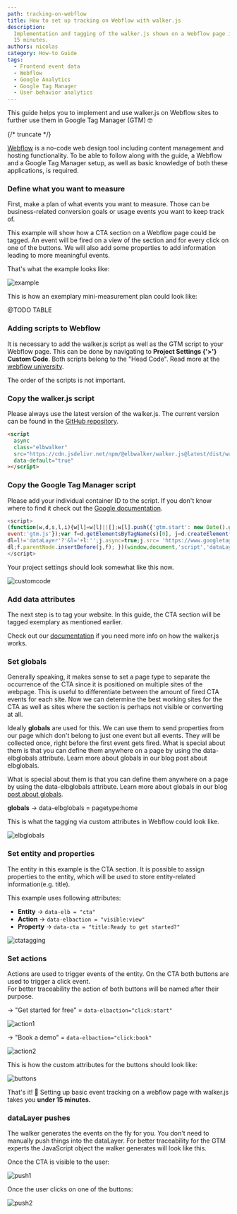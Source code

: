 ```yaml
---
path: tracking-on-webflow
title: How to set up tracking on Webflow with walker.js
description:
  Implementation and tagging of the walker.js shown on a Webflow page in under
  15 minutes.
authors: nicolas
category: How-to Guide
tags:
  - Frontend event data
  - Webflow
  - Google Analytics
  - Google Tag Manager
  - User behavior analytics
---
```


This guide helps you to implement and use walker.js on Webflow sites to further
use them in Google Tag Manager (GTM) 🤓

{/* truncate */}

[Webflow](https://webflow.com/) is a no-code web design tool including content
management and hosting functionality. To be able to follow along with the guide,
a Webflow and a Google Tag Manager setup, as well as basic knowledge of both
these applications, is required.

### Define what you want to measure

First, make a plan of what events you want to measure. Those can be
business-related conversion goals or usage events you want to keep track of.

This example will show how a CTA section on a Webflow page could be tagged. An
event will be fired on a view of the section and for every click on one of the
buttons. We will also add some properties to add information leading to more
meaningful events.

That's what the example looks like:

![example](example.png)

This is how an exemplary mini-measurement plan could look like:

@TODO TABLE

### Adding scripts to Webflow

It is necessary to add the walker.js script as well as the GTM script to your
Webflow page. This can be done by navigating to **Project Settings {'>'} Custom
Code**. Both scripts belong to the "Head Code". Read more at the
[webflow university](https://university.webflow.com/lesson/custom-code-in-the-head-and-body-tags).

The order of the scripts is not important.

### Copy the walker.js script

Please always use the latest version of the walker.js. The current version can
be found in the [GitHub repository](https://github.com/elbwalker/walkerOS).

```html
<script
  async
  class="elbwalker"
  src="https://cdn.jsdelivr.net/npm/@elbwalker/walker.js@latest/dist/walker.js"
  data-default="true"
></script>
```

### Copy the Google Tag Manager script

Please add your individual container ID to the script. If you don't know where
to find it check out the
[Google documentation](https://support.google.com/tagmanager/answer/6103696).

```js
<script>
(function(w,d,s,l,i){w[l]=w[l]||[];w[l].push({'gtm.start': new Date().getTime(),
event:'gtm.js'});var f=d.getElementsByTagName(s)[0], j=d.createElement(s),
dl=l!='dataLayer'?'&l='+l:'';j.async=true;j.src= 'https://www.googletagmanager.com/gtm.js?id='+i+
dl;f.parentNode.insertBefore(j,f); })(window,document,'script','dataLayer','CONTAINERID');
</script>
```

Your project settings should look somewhat like this now.

![customcode](customcode.png)

### Add data attributes

The next step is to tag your website. In this guide, the CTA section will be
tagged exemplary as mentioned earlier.

Check out our [documentation](https://docs.elbwalker.com) if you need more info
on how the walker.js works.

### Set globals

Generally speaking, it makes sense to set a page type to separate the occurrence
of the CTA since it is positioned on multiple sites of the webpage. This is
useful to differentiate between the amount of fired CTA events for each site.
Now we can determine the best working sites for the CTA as well as sites where
the section is perhaps not visible or converting at all.

Ideally **globals** are used for this. We can use them to send properties from
our page which don't belong to just one event but all events. They will be
collected once, right before the first event gets fired. What is special about
them is that you can define them anywhere on a page by using the data-elbglobals
attribute. Learn more about globals in our blog post about elbglobals.

What is special about them is that you can define them anywhere on a page by
using the data-elbglobals attribute. Learn more about globals in our blog
[post about globals](/blog/2022/05/13/globals).

**globals** → data-elbglobals = pagetype:home

This is what the tagging via custom attributes in Webflow could look like.

![elbglobals](elbglobals.png)

### Set entity and properties

The entity in this example is the CTA section. It is possible to assign
properties to the entity, which will be used to store entity-related
information(e.g. title).

This example uses following attributes:

- **Entity** → `data-elb = "cta"`
- **Action** → `data-elbaction = "visible:view"`
- **Property** → `data-cta = "title:Ready to get started?"`

![ctatagging](ctatagging.png)

### Set actions

Actions are used to trigger events of the entity. On the CTA both buttons are
used to trigger a click event. <br /> For better traceability the action of both
buttons will be named after their purpose.

→ "Get started for free" = `data-elbaction="click:start"`

![action1](action1.png)

→ "Book a demo" = `data-elbaction="click:book"`

![action2](action2.png)

This is how the custom attributes for the buttons should look like:

![buttons](buttons.png)

That's it! 🥳 Setting up basic event tracking on a webflow page with walker.js
takes you **under 15 minutes.**

### dataLayer pushes

The walker generates the events on the fly for you. You don't need to manually
push things into the dataLayer. For better traceability for the GTM experts the
JavaScript object the walker generates will look like this.

Once the CTA is visible to the user:

![push1](push1.png)

Once the user clicks on one of the buttons:

![push2](push2.png)
